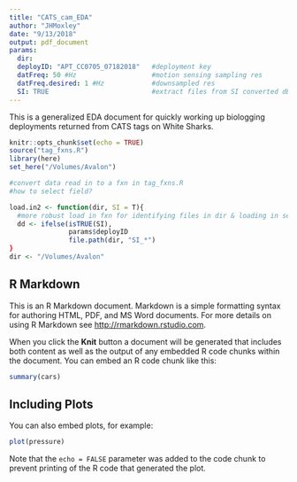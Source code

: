 ```yaml
---
title: "CATS_cam_EDA"
author: "JHMoxley"
date: "9/13/2018"
output: pdf_document
params: 
  dir: 
  deployID: "APT_CC0705_07182018"   #deployment key
  datFreq: 50 #Hz                   #motion sensing sampling res
  datFreq.desired: 1 #Hz            #downsampled res                
  SI: TRUE                          #extract files from SI converted dB
---
```

This is a generalized EDA document for quickly working up biologging deployments returned from CATS tags on White Sharks.  
```r
knitr::opts_chunk$set(echo = TRUE)
source("tag_fxns.R")
library(here)
set_here("/Volumes/Avalon")

#convert data read in to a fxn in tag_fxns.R
#how to select field?  

load.in2 <- function(dir, SI = T){
  #more robust load in fxn for identifying files in dir & loading in select fields w/ fread
  dd <- ifelse(isTRUE(SI), 
               params$deployID
               file.path(dir, "SI_*")
}
dir <- "/Volumes/Avalon"  
```

## R Markdown

This is an R Markdown document. Markdown is a simple formatting syntax for authoring HTML, PDF, and MS Word documents. For more details on using R Markdown see <http://rmarkdown.rstudio.com>.

When you click the **Knit** button a document will be generated that includes both content as well as the output of any embedded R code chunks within the document. You can embed an R code chunk like this:

```r
summary(cars)
```

## Including Plots

You can also embed plots, for example:

```r
plot(pressure)
```

Note that the `echo = FALSE` parameter was added to the code chunk to prevent printing of the R code that generated the plot.
